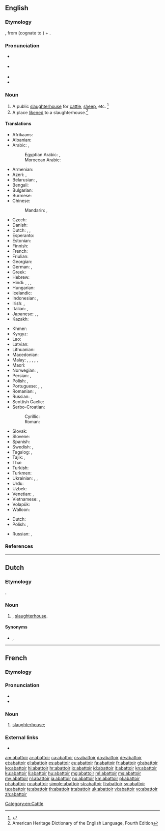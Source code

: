 ==English==
{{was wotd|2008|December|7}}
{{Wikisource1911Enc|Abattoir}}

===Etymology===
{{borrowing|en|fr|abattoir}}, from {{m|fr|abattre||to slaughter}} (cognate to {{m|en|abate}}) + {{m|fr|-oir||-ory}}.

===Pronunciation===
* {{a|RP}} {{IPA|/ˈæb.əˌtwɑː(ɹ)/|lang=en}}
* {{a|GenAm}} {{IPA|/ˈæb.əˌtwɑɹ/|/ˈæb.əˌtwɑ/|lang=en}}
* {{audio|en-us-abattoir.ogg|Audio (US)|lang=en}}
* {{hyphenation|ab|at|toir|lang=en}}

===Noun===
{{en-noun}}

# A public [[slaughterhouse]] for [[cattle]], [[sheep]], etc. {{defdate|Early 19<sup>th</sup> century.}}<ref>{{R:SOED5|page=2}}</ref>
# A place [[liken]]ed to a slaughterhouse.<ref>American Heritage Dictionary of the English Language, Fourth Edition</ref>

====Translations====
{{trans-top|public slaughterhouse}}
* Afrikaans: {{t|af|slaghuis}}
* Albanian: {{t+|sq|thertore|f}}
* Arabic: {{t|ar|مَسْلَخ|m}}, {{t|ar|مَجْزَر|m}}
*: Egyptian Arabic: {{t|arz|سلخانة|f|tr=salaxana|sc=Arab}}, {{t|arz|مدبح|m|tr=madbaḥḥ|sc=Arab}}
*: Moroccan Arabic: {{t|ary|ڭرنة|f|tr=garna}}
* Armenian: {{t+|hy|սպանդանոց}}
* Azeri: {{t|az|mezbaha}}, {{t|az|sallaqxana}}
* Belarusian: {{t|be|бо́йня|f|sc=Cyrl}}, {{t|be|разні́ца|f}}
* Bengali: {{t|bn|কসাইখানা}}
* Bulgarian: {{t+|bg|кла́ница|f}}
* Burmese: {{t+|my|သားသတ်ရုံ}}
* Chinese:
*: Mandarin: {{t+|cmn|屠宰場}}, {{t+|cmn|屠宰场|tr=túzǎichǎng}}
* Czech: {{t|cs|jatky|f-p}}
* Danish: {{t|da|slagteri|n}}
* Dutch: {{t+|nl|slachthuis|n}}, {{t+|nl|abattoir|n}}, {{t|nl|slachterij|f}}
* Esperanto: {{t|eo|buĉejo}}
* Estonian: {{t+|et|tapamaja}}
* Finnish: {{t+|fi|teurastamo}}
* French: {{t+|fr|abattoir|m}}
* Friulian: {{t|fur|macel|m}}
* Georgian: {{t|ka|სასაკლაო}}
* German: {{t+|de|Schlachthaus|n}}, {{t+|de|Schlachthof|m}}
* Greek: {{t+|el|σφαγείο|n}}
* Hebrew: {{t+|he|מִשְׁחָטָה|f|tr=mishkhatá}}
* Hindi: {{t+|hi|बूचड़खाना|m}}, {{t|hi|वधशाला|sc=Deva}}, {{t+|hi|कसाईखाना|m|sc=Deva}}, {{t|hi|वधस्थली|sc=Deva}}
* Hungarian: {{t+|hu|vágóhíd}}
* Icelandic: {{t|is|sláturhús|n}}
* Indonesian: {{t|id|rumah jagal}}, {{t+|id|abatoar}}
* Irish: {{t|ga|teach coscartha|m}}, {{t|ga|seamlas}}
* Italian: {{t+|it|mattatoio|m}}, {{t+|it|macello|m}}
* Japanese: {{t|ja|屠畜場|tr=とちくじょう, tochikujō|sc=Jpan}}, {{t|ja|屠場|tr=とじょう, tojō, とば, toba|sc=Jpan}}, {{t|ja|畜殺場|tr=ちくさつば, chikusatsuba|sc=Jpan}}
* Kazakh: {{t|kk|қасапхана}}
{{trans-mid}}
* Khmer: {{t-needed|km}}
* Kyrgyz: {{t|ky|кушкана}}
* Lao: {{t|lo|ໂຮງຂ້າສັດ}}
* Latvian: {{t|lv|lopkautuve|f}}
* Lithuanian: {{t|lt|skerdykla|f}}
* Macedonian: {{t|mk|кланица|f}}
* Malay: {{t|ms|rumah sembelihan}}, {{t|ms|rumah potong}}, {{t|ms|rumah sembelih}}, {{t|ms|pejagalan}}, {{t|ms|pembantaian}}, {{t|ms|penjagalan}}
* Maori: {{t|mi|wharepatu}}
* Norwegian: {{t|no|slakterhus|n}}, {{t+|no|slakteri|n}}
* Persian: {{t+|fa|کشتارگاه|tr=koštârgâh|sc=fa-Arab}}, {{t+|fa|سلاخ خانه|tr=sallâx-xâne|sc=fa-Arab}}
* Polish: {{t+|pl|rzeźnia|f}}, {{t|pl|ubojnia|f}}
* Portuguese: {{t+|pt|matadouro|m}}, {{t+|pt|açougue}}, {{t+|pt|abatedouro|m}}
* Romanian: {{t+|ro|abator|n}}, {{t+|ro|măcelărie|f}}
* Russian: {{t+|ru|бо́йня|f}}, {{t+|ru|скотобо́йня|f}}
* Scottish Gaelic: {{t|gd|taigh-spadaidh|m}}
* Serbo-Croatian:
*: Cyrillic: {{t|sh|клаоница|f}}
*: Roman: {{t+|sh|klaonica|f}}
* Slovak: {{t|sk|jatka|f}}
* Slovene: {{t|sl|klavnica|f}}
* Spanish: {{t+|es|matadero|m}}
* Swedish: {{t+|sv|slakteri|n}}, {{t+|sv|slakthus|n}}
* Tagalog: {{t|tl|bahay-katayan}}, {{t|tl|lapaan}}
* Tajik: {{t|tg|кушторгоҳ}}, {{t|tg|саллоххона}}
* Thai: {{t|th|โรงฆ่าสัตว์}}
* Turkish: {{t+|tr|mezbaha}}
* Turkmen: {{t|tk|gassaphana}}
* Ukrainian: {{t+|uk|бо́йня|f}}, {{t|uk|скотобі́йня|f}}, {{t+|uk|бі́йня|f}}
* Urdu: {{t|ur|بوچڑخانہ|m|tr=būcaṛkhāna}}
* Uzbek: {{t+|uz|kushxona}}
* Venetian: {{t|vec|maseło|m}}, {{t|vec|maçelo}}
* Vietnamese: {{t+|vi|lò mổ}}, {{t+|vi|lò sát sinh}}
* Volapük: {{t+|vo|pugöp}}
* Walloon: {{t+|wa|abatwer|m}}
{{trans-bottom}}

{{trans-top|a place likened to be a slaughterhouse}}
* Dutch: {{t|nl|slachtplaats|m}}
* Polish: {{t+|pl|rzeźnia|f}}, {{t+|pl|jatka|f}}
{{trans-mid}}
* Russian: {{t+|ru|резня́|f}}, {{t+|ru|бо́йня|f}}
{{trans-bottom}}

===References===
<references/>

[[Category:en:Cattle]]

----

==Dutch==

===Etymology===
{{bor|nl|fr|abattoir}}.

===Noun===
{{nl-noun|n|-s|abattoirtje}}

# {{l|en|abattoir}}, [[slaughterhouse]].

====Synonyms====
* {{l|nl|slachthuis}}, {{l|nl|slachterij}}

----

==French==

===Etymology===
{{af|fr|abattre|-oir}}

===Pronunciation===
* {{audio|Fr-abattoir.ogg|audio|lang=fr}}
* {{IPA|/a.ba.twaʁ/|lang=fr}}

===Noun===
{{fr-noun|m}}

# [[slaughterhouse]]; {{l|en|abattoir}}

===External links===
* {{R:TLFi}}

[[am:abattoir]]
[[ar:abattoir]]
[[ca:abattoir]]
[[cs:abattoir]]
[[da:abattoir]]
[[de:abattoir]]
[[et:abattoir]]
[[el:abattoir]]
[[es:abattoir]]
[[eu:abattoir]]
[[fa:abattoir]]
[[fr:abattoir]]
[[gl:abattoir]]
[[ko:abattoir]]
[[hi:abattoir]]
[[hr:abattoir]]
[[io:abattoir]]
[[id:abattoir]]
[[it:abattoir]]
[[kn:abattoir]]
[[ku:abattoir]]
[[li:abattoir]]
[[hu:abattoir]]
[[mg:abattoir]]
[[ml:abattoir]]
[[ms:abattoir]]
[[my:abattoir]]
[[nl:abattoir]]
[[ja:abattoir]]
[[no:abattoir]]
[[km:abattoir]]
[[pl:abattoir]]
[[pt:abattoir]]
[[ru:abattoir]]
[[simple:abattoir]]
[[sk:abattoir]]
[[fi:abattoir]]
[[sv:abattoir]]
[[ta:abattoir]]
[[te:abattoir]]
[[th:abattoir]]
[[tr:abattoir]]
[[uk:abattoir]]
[[vi:abattoir]]
[[vo:abattoir]]
[[zh:abattoir]]